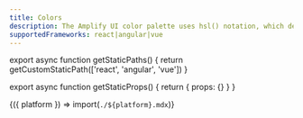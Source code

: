 ```yaml
---
title: Colors
description: The Amplify UI color palette uses hsl() notation, which defines a color by its hue, saturation and lightness.
supportedFrameworks: react|angular|vue
---
```



export async function getStaticPaths() {
  return getCustomStaticPath(['react', 'angular', 'vue'])
}

export async function getStaticProps() {
  return { props: {} }
}

<Fragment useCommonWebContent>{({ platform }) => import(`./${platform}.mdx`)}</Fragment>

